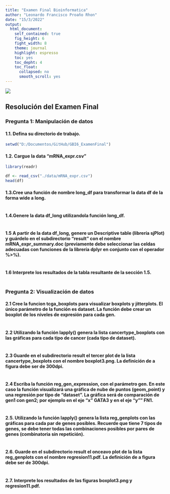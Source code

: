 ```yaml
---
title: "Examen Final Bioinformatica"
author: "Leonardo Francisco Proaño Rhon"
date: "15/3/2022"
output: 
  html_document:
    self_contained: true
    fig_height: 6
    fight_width: 8
    theme: journal
    highlight: espresso
    toc: yes
    toc_depht: 4
    toc_float:
      collapsed: no
      smooth_scroll: yes
---
```

![](./data/img/ikiam.png)


## Resolución del Examen Final
### Pregunta 1: Manipulación de datos
#### 1.1. Defina su directorio de trabajo.

```r
setwd("D:/Documentos/GitHub/GBI6_ExamenFinal")

```

#### 1.2. Cargue la data “mRNA_expr.csv”

```r
library(readr)

df <- read_csv("./data/mRNA_expr.csv")
head(df)
```

#### 1.3.Cree una función de nombre long_df para transformar la data df de la forma wide a long.

```r


```

#### 1.4.Genere la data df_long utilizandola función long_df.

```r


```

#### 1.5 A partir de la data df_long, genere un Descriptive table (librería sjPlot) y guárdelo en el subdirectorio “result” con el nombre mRNA_expr_summary.doc (previamente debe seleccionar las celdas adecuadas con funciones de la librería dplyr en conjunto con el operador %>%).

```r


```

#### 1.6 Interprete los resultados de la tabla resultante de la sección 1.5.

```r


```

### Pregunta 2: Visualización de datos
#### 2.1 Cree la funcion tcga_boxplots para visualizar boxplots y jitterplots. El único parámetro de la función es dataset. La función debe crear un boxplot de los niveles de expresión para cada gen.

```r


```

#### 2.2 Utilizando la función lapply() genera la lista cancertype_boxplots con las gráficas para cada tipo de cancer (cada tipo de dataset).

```r


```

#### 2.3 Guarde en el subdirectorio result el tercer plot de la lista cancertype_boxplots con el nombre boxplot3.png. La definición de a figura debe ser de 300dpi.

```r


```

#### 2.4 Escriba la función reg_gen_expression, con el parámetro gen. En este caso la función visualizará una gráfica de nube de puntos (geom_point) y una regresión por tipo de “dataset”. La gráfica será de comparación de gen1 con gen2; por ejemplo en el eje “x” GATA3 y en el eje “y”” FN1.

```r


```

#### 2.5. Utilizando la función lapply() genera la lista reg_genplots con las gráficas para cada par de genes posibles. Recuerde que tiene 7 tipos de genes, se debe tener todas las combinaciones posibles por pares de genes (combinatoria sin repetición).

```r


```

#### 2.6. Guarde en el subdirectorio result el onceavo plot de la lista reg_genplots con el nombre regresion11.pdf. La definición de a figura debe ser de 300dpi.

```r


```

#### 2.7. Interprete los resultados de las figuras boxplot3.png y regresion11.pdf.

```r


```
